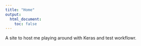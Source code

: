 ```yaml
---
title: "Home"
output:
  html_document:
    toc: false
---
```


A site to host me playing around with Keras and test workflowr.
